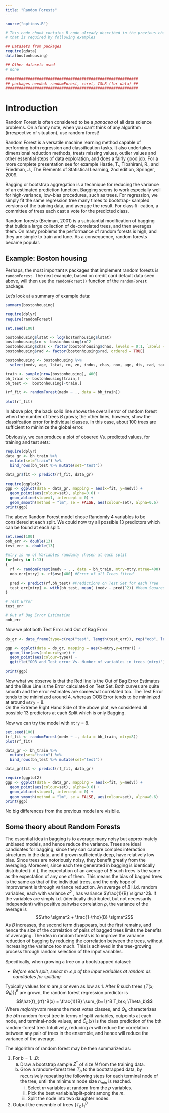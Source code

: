 ```yaml
---
title: "Random Forests"
---
```


```r
source("options.R")
```

```r
# This code chunk contains R code already described in the previous chapters
# that is required by following examples

## Datasets from packages
require(qdata)
data(bostonhousing)

## Other datasets used
# none

###########################################################
## packages needed: randomForest, caret, ISLR (for data) ##
###########################################################
```


# Introduction

Random Forest is often considered to be a _panacea_ of all data science problems.
On a funny note, when you can’t think of any algorithm (irrespective of situation),
use random forest!

Random Forest is a versatile machine learning method capable of performing both
regression and classification tasks. It also undertakes dimensional reduction methods,
treats missing values, outlier values and other essential steps of data exploration,
and does a fairly good job. For a
more complete presentation see for example Hastie, T., Tibshirani, R., and
Friedman, J., The Elements of Statistical Learning, 2nd edition, Springer,
2009.

Bagging or bootstrap aggregation is a technique for reducing
the variance of an estimated prediction function. Bagging seems to work
especially well for high-variance, low-bias procedures, such as trees. For
regression, we simply fit the same regression tree many times to bootstrap-
sampled versions of the training data, and average the result. For classifi-
cation, a committee of trees each cast a vote for the predicted class.

Random forests (Breiman, 2001) is a substantial modification of bagging
that builds a large collection of de-correlated trees, and then averages them.
On many problems the performance of random forests is high, and they are simple
to train and tune. As a consequence, random forests became popular.

## Example: Boston housing

Perhaps, the most important `R` packages that implement random forests is
`randomForest`.
The next example, based on credit card default data seen above, will then use
the `randomForest()` function of the `randomForest` package.


Let's look at a summary of example data:
```r
summary(bostonhousing)
```

```r
require(dplyr)
require(randomForest)
```

```r
set.seed(100)

bostonhousing$lstat <- log(bostonhousing$lstat)
bostonhousing$rm <- bostonhousing$rm^2
bostonhousing$chas <- factor(bostonhousing$chas, levels = 0:1, labels = c("no", "yes"))
bostonhousing$rad <- factor(bostonhousing$rad, ordered = TRUE)

bostonhousing <- bostonhousing %>%
  select(medv, age, lstat, rm, zn, indus, chas, nox, age, dis, rad, tax, crim, b, ptratio)

train <- sample(nrow(bostonhousing), 400)
bh_train <- bostonhousing[train,]
bh_test <-  bostonhousing[-train,]

(rf_fit <- randomForest(medv ~ ., data = bh_train))

plot(rf_fit)
```

<!--- https://stats.stackexchange.com/questions/51629/multiple-curves-when-plotting-a-random-forest --->
In above plot, the back solid line shows the overall error of random forest when the number of trees $B$ grows;
the other lines, however, show the classifcation error for individual classes. In this case, about 100 trees 
are sufficient to minimize the global error.

Obviously, we can produce a plot of obsered Vs. predicted values, for training and test sets:
```r
require(dplyr)
data_gr <- bh_train %>%
  mutate(set="train") %>%
  bind_rows(bh_test %>% mutate(set="test"))

data_gr$fit <- predict(rf_fit, data_gr)

require(ggplot2)
ggp <- ggplot(data = data_gr, mapping = aes(x=fit, y=medv)) +
  geom_point(aes(colour=set), alpha=0.6) +
  geom_abline(slope=1, intercept = 0) +
  geom_smooth(method = "lm", se = FALSE, aes(colour=set), alpha=0.6)
print(ggp)
```

The above Random Forest model chose Randomly 4 variables to be considered at each split. We could now try all possible 13 predictors which can be found at each split.

```r
set.seed(100)
oob_err <- double(13)
test_err <- double(13)

#mtry is no of Variables randomly chosen at each split
for(mtry in 1:13) 
{
  rf <- randomForest(medv ~ . , data = bh_train, mtry=mtry,ntree=400) 
  oob_err[mtry] <- rf$mse[400] #Error of all Trees fitted
  
  pred <- predict(rf,bh_test) #Predictions on Test Set for each Tree
  test_err[mtry] <- with(bh_test, mean( (medv - pred)^2)) #Mean Squared Test Error
}

# Test Error
test_err

# Out of Bag Error Estimation
oob_err
```

Now we plot both Test Error and Out of Bag Error
```r
ds_gr <- data_frame(type=c(rep("test", length(test_err)), rep("oob", length(oob_err))), mtry = c(1:length(test_err), 1:length(oob_err)), error=c(test_err, oob_err))

ggp <- ggplot(data = ds_gr, mapping = aes(x=mtry,y=error)) +
  geom_line(aes(colour=type)) +
  geom_point(aes(colour=type)) + 
  ggtitle("OOB and Test error Vs. Number of variables in trees (mtry)")
  
print(ggp)
```

Now what we observe is that the Red line is the Out of Bag Error Estimates and the Blue Line is the Error calculated on Test Set. Both curves are quite smooth and the error estimates are somewhat correlated too. The Test Error tends to be minimized around 4, whereas OOB Error tends to be minimized at around `mtry` = 8.  
On the Extreme Right Hand Side of the above plot, we considered all possible 13 predictors at each Split which is only Bagging.

Now we can try the model with `mtry` = 8.

```r
set.seed(100)
(rf_fit <- randomForest(medv ~ ., data = bh_train, mtry=8))
plot(rf_fit)

data_gr <- bh_train %>%
  mutate(set="train") %>%
  bind_rows(bh_test %>% mutate(set="test"))

data_gr$fit <- predict(rf_fit, data_gr)

require(ggplot2)
ggp <- ggplot(data = data_gr, mapping = aes(x=fit, y=medv)) +
  geom_point(aes(colour=set), alpha=0.6) +
  geom_abline(slope=1, intercept = 0) +
  geom_smooth(method = "lm", se = FALSE, aes(colour=set), alpha=0.6)
print(ggp)
```

No big differences from the previous model are visibile.

## Some theory about Random Forests

The essential idea in bagging is to average many noisy but
approximately unbiased models, and hence reduce the variance. Trees are
ideal candidates for bagging, since they can capture complex interaction
structures in the data, and if grown sufficiently deep, have relatively low
bias. Since trees are notoriously noisy, they benefit greatly from the averaging.
Moreover, since each tree generated in bagging is identically distributed
(i.d.), the expectation of an average of $B$ such trees is the same as the 
expectation of any one of them. This means the bias of bagged trees is the
same as that of the individual trees, and the only hope of improvement is
through variance reduction. 
An average of $B$ i.i.d. random variables, each with variance $\sigma^2$ , has variance
$\frac{1}{B} \sigma^2$. If the variables are simply i.d. (identically distributed, but not
necessarily independent) with positive pairwise correlation $\rho$, the variance
of the average is
$$\rho \sigma^2 + \frac{1-\rho}{B} \sigma^2$$
As $B$ increases, the second term disappears, but the first remains, and
hence the size of the correlation of pairs of bagged trees limits the benefits
of averaging. The idea in random forests is to improve
the variance reduction of bagging by reducing the correlation between the
trees, without increasing the variance too much. This is achieved in the
tree-growing process through random selection of the input variables.

Specifically, when growing a tree on a bootstrapped dataset:

 * _Before each split, select $m \le p$ of the input variables at random as candidates for splitting_

Typically values for $m$ are $p$ or even as low as 1.
After $B$ such trees $\left\{T (x; \Theta_b )\right\}_1^B$
are grown, the random forest regression predictor is
$$\hat{f}_{rf}^B(x) = \frac{1}{B} \sum_{b=1}^B T_b(x; \Theta_b)$$ 
Where $majority vote$ means the most votes classes, and $\Theta_b$ characterizes
the $b$th random forest tree in
terms of split variables, cutpoints at each node, and terminal-node values, and
$\hat{C}_b(x)$ is the class prediction of the $b$th random-forest tree.
Intuitively, reducing $m$ will reduce the correlation between any pair of trees
in the ensemble, and hence will reduce the variance of the average.  

The algorithm of random forest may be then summarized as:

1. For $b = 1 \dots B$:
    (a) Draw a bootstrap sample $Z^*$ of size $N$ from the training data.
    (b) Grow a random-forest tree $T_b$ to the bootstrapped data, by recursively repeating the following steps for each terminal node of the tree, until the minimum node size $n_{min}$ is reached.
        i. Select $m$ variables at random from the $p$ variables.
        ii. Pick the best variable/split-point among the $m$.
        iii. Split the node into two daughter nodes.
2. Output the ensemble of trees $\left\{T_b\right\}_1^B$

<!---
# Exerccises?
--->